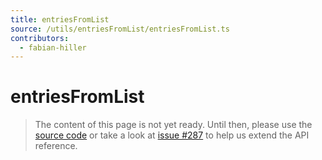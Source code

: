 ```yaml
---
title: entriesFromList
source: /utils/entriesFromList/entriesFromList.ts
contributors:
  - fabian-hiller
---
```


# entriesFromList

> The content of this page is not yet ready. Until then, please use the [source code](https://github.com/fabian-hiller/valibot/blob/main/library/src/utils/entriesFromList/entriesFromList.ts) or take a look at [issue #287](https://github.com/fabian-hiller/valibot/issues/287) to help us extend the API reference.
